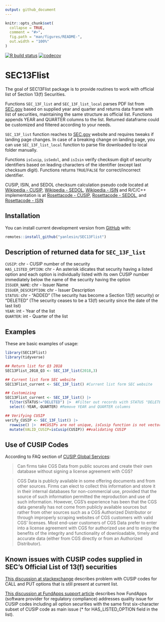 ```yaml
---
output: github_document
---
```


<!-- README.md is generated from README.Rmd. Please edit that file -->

```r
knitr::opts_chunk$set(
  collapse = TRUE,
  comment = "#>",
  fig.path = "man/figures/README-",
  out.width = "100%"
)
```
<!-- badges: start -->
[![R build status](https://github.com/yanlesin/SEC13Flist/workflows/R-CMD-check/badge.svg)](https://github.com/yanlesin/SEC13Flist/actions)
[![codecov](https://codecov.io/github/yanlesin/SEC13Flist/branch/master/graphs/badge.svg)](https://codecov.io/gh/yanlesin/SEC13Flist/branch/master)
<!-- badges: end -->

# SEC13Flist

The goal of SEC13Flist package is to provide routines to work with official list of Section 13(f) Securities.

Functions `SEC_13F_list` and `SEC_13F_list_local` parses PDF list from [SEC.gov](https://www.sec.gov/divisions/investment/13flists.htm) based on supplied year and quarter and returns data frame with list of securities, maintaining the same structure as official list. Functions appends YEAR and QUARTER columns to the list. Returned dataframe could be customized and filtered according to your needs. 

`SEC_13F_list` function reaches to [SEC.gov](https://www.sec.gov/divisions/investment/13flists.htm) website and requires tweaks if landing page changes. In case of a breaking change on landing page, you can use `SEC_13F_list_local` function to parse file downloaded to local folder manually.

Functions `isCusip`, `isSedol`, and `isIsin` verify checksum digit of security identifiers based on leading characters of the identifier (except last checksum digit). Functions returns `TRUE`/`FALSE` for correct/incorrect identifier. 

CUSIP, ISIN, and SEDOL checksum calculation pseudo code located at [Wikipedia - CUSIP](https://en.wikipedia.org/wiki/CUSIP), [Wikipedia - SEDOL](https://en.wikipedia.org/wiki/SEDOL), [Wikipedia - ISIN](https://en.wikipedia.org/wiki/International_Securities_Identification_Number) and R/C/C++ implementation is at [Rosettacode - CUSIP](https://rosettacode.org/wiki/CUSIP#C.2B.2B), [Rosettacode - SEDOL](https://rosettacode.org/wiki/SEDOLs#R), and [Rosettacode - ISIN](https://rosettacode.org/wiki/Validate_International_Securities_Identification_Number#C)

## Installation

You can install current development version from [GitHub](https://github.com/yanlesin/SEC13Flist) with:

```R
remotes::install_github("yanlesin/SEC13Flist")
```

## Description of returned data for `SEC_13F_list`


`CUSIP`: chr - CUSIP number of the security  
`HAS_LISTED_OPTION`: chr - An asterisk idicates that security having a listed option and each option is individually listed with its own CUSIP number immediately below the name of the security having the option  
`ISSUER_NAME`: chr - Issuer Name  
`ISSUER_DESCRIPTION`: chr - Issuer Description   
`STATUS`: chr - "ADDED" (The security has become a Section 13(f) security) or "DELETED" (The security ceases to be a 13(f) security since the date of the last list)  
`YEAR`: int - Year of the list  
`QUARTER`: int - Quarter of the list  

## Examples

These are basic examples of usage:

```r
library(SEC13Flist)
library(tidyverse)

## Return list for Q3 2018
SEC13Flist_2018_Q3 <- SEC_13F_list(2018,3)

## Current list form SEC website
SEC13Flist_current <- SEC_13F_list() #Current list form SEC website

## Customizing
SEC13Flist_current <- SEC_13F_list() |> 
  filter(STATUS!="DELETED") |>  #Filter out records with STATUS "DELETED"
  select(-YEAR,-QUARTER) #Remove YEAR and QUARTER columns

## Verifying CUSIP
verify_CUSIP <- SEC_13F_list() |> 
  rowwise() |>  ##CUSIPs are not unique, isCusip function is not vectorized and requires single nine character CUSIP as input
  mutate(VALID_CUSIP=isCusip(CUSIP)) ##validating CUSIP

```

## Use of CUSIP Codes

According to FAQ section of [CUSIP Global Services](https://www.cusip.com/cusip/cgs-license-fees.htm):


>Can firms take CGS Data from public sources and create their own database without signing a license agreement with CGS?

>CGS Data is publicly available in some offering documents and from other sources. Firms can elect to collect this information and store it in their internal databases for non-commercial use, provided that the source of such information permitted the reproduction and use of such information. However, CGS's experience has been that the CGS data generally has not come from publicly available sources but rather from other sources such as a CGS Authorized Distributor or through improperly scraping websites of CGS customers with valid CGS’ licenses. Most end-user customers of CGS Data prefer to enter into a license agreement with CGS for authorized use and to enjoy the benefits of the integrity and functionality of downloadable, timely and accurate data (either from CGS directly or from an Authorized Distributor).

## Known issues with CUSIP codes supplied in SEC's Official List of 13(f) securities

[This discussion at stackexchange](https://quant.stackexchange.com/questions/16392/sec-13f-security-list-has-incorrect-cusip-numbers) describes problem with CUSIP codes for CALL and PUT options that is still present at current list.

[This discussion at FundApps support article](https://fundapps.zendesk.com/hc/en-us/articles/204837769-13F-list-Option-CUSIP-matching) describes how FundApps (software provider for regulatory compliance) addresses quality issue for CUSIP codes including all option securities with the same first six-character subset of CUSIP code as main issue (* for HAS_LISTED_OPTION field in the list).


